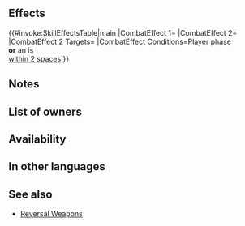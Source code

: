 {{Weapon Infobox
|tagid=SID_花嫁の剣
|intID=3606
|image=wep_sw154
|exclusive=0
|weaponType=Sword
|cost=200
|might=10
|range=1
|effect=If unit initiates combat or is within 2 spaces of an ally, grants Atk/Spd/Def/Res+4 to unit and inflicts penalty on foe's Atk/Spd/Def/Res = current bonus on each of foe's stats × 2 during combat. (Calculates each stat penalty independently; example: if foe has +7 bonus to Atk, inflicts Atk-14, for a net penalty of Atk-7.)
|required=Steel Sword
|next=Bridal Blade+
|promotionRarity=5
|promotionTier=1
|properties=
}}
==Effects==
{{#invoke:SkillEffectsTable|main
|CombatEffect 1={{SkillEffectText|Temporary buffs|Atk/Spd/Def/Res|4}}
|CombatEffect 2={{SkillEffectText|Temporary Debuffs|Atk/Spd/Def/Res|2 x {{SEt|Bonus}} on<br>each of {{SkillTargetText|Foe}}'s stats}}
|CombatEffect 2 Targets={{SkillTargetText|Foe}}
|CombatEffect Conditions=Player phase<br>'''or''' an {{SkillTargetText|Ally}} is<br>[[within 2 spaces]]
}}
==Notes==
{{IfUnitInitiates}}
{{Temporary buffs}}
{{TemporaryDebufffromBonus|source=the foe}}
==List of owners==
{{Skill Hero List}}
==Availability==
{{PassiveFocusList}}
{{PassiveDistributionList}}
{{PassiveCombatManualList}}
==In other languages==
{{OtherLanguages
|japanese=花嫁の剣
|german=Brautschwert
|spanishEU=Hoja nupcial
|spanishLA=Hoja nupcial
|french=Lame nuptiale
|italian=Lama nuziale
|chineseTW=新娘之劍
|portuguese=Espada nupcial
}}
==See also==
{{See also skills|cond=Description LIKE '%inflicts penalty on foe%current bonus%× 2%' AND (Exclusive='1' AND (Name NOT LIKE '%+' OR Name NOT LIKE '%reversal %'))}}
* [[Skill families/Weapons#Reversal|Reversal Weapons]]
{{Weapons Navbox}}